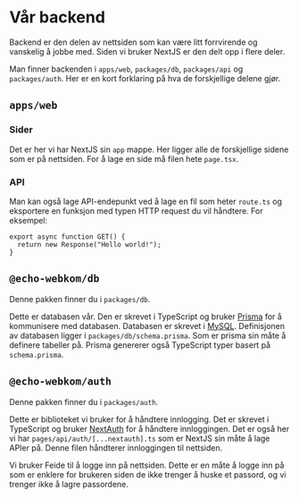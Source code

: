 # Vår backend

Backend er den delen av nettsiden som kan være litt forrvirende og vanskelig å jobbe med. Siden vi bruker NextJS er den delt opp i flere deler.

Man finner backenden i `apps/web`, `packages/db`, `packages/api` og `packages/auth`. Her er en kort forklaring på hva de forskjellige delene gjør.

## `apps/web`

### Sider

Det er her vi har NextJS sin `app` mappe. Her ligger alle de forskjellige sidene som er på nettsiden. For å lage en side må filen hete `page.tsx`.

### API

Man kan også lage API-endepunkt ved å lage en fil som heter `route.ts` og eksportere en funksjon med typen HTTP request du vil håndtere. For eksempel:

```tsx
export async function GET() {
  return new Response("Hello world!");
}
```

## `@echo-webkom/db`

Denne pakken finner du i `packages/db`.

Dette er databasen vår. Den er skrevet i TypeScript og bruker [Prisma](https://www.prisma.io/) for å kommunisere med databasen. Databasen er skrevet i [MySQL](#). Definisjonen av databasen ligger i `packages/db/schema.prisma`. Som er prisma sin måte å definere tabeller på. Prisma genererer også TypeScript typer basert på `schema.prisma`.

## `@echo-webkom/auth`

Denne pakken finner du i `packages/auth`.

Dette er biblioteket vi bruker for å håndtere innlogging. Det er skrevet i TypeScript og bruker [NextAuth](https://next-auth.js.org/) for å håndtere innloggingen. Det er også her vi har `pages/api/auth/[...nextauth].ts` som er NextJS sin måte å lage APIer på. Denne filen håndterer innloggingen til nettsiden.

Vi bruker Feide til å logge inn på nettsiden. Dette er en måte å logge inn på som er enklere for brukeren siden de ikke trenger å huske et passord, og vi trenger ikke å lagre passordene.
